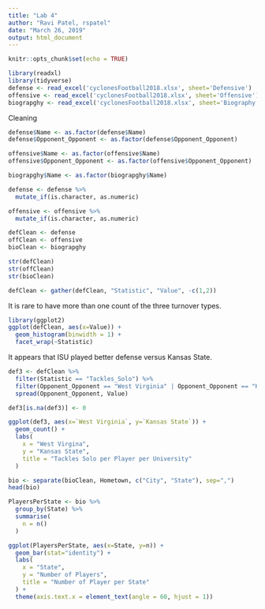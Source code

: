 ```yaml
---
title: "Lab 4"
author: "Ravi Patel, rspatel"
date: "March 26, 2019"
output: html_document
---
```


```r
knitr::opts_chunk$set(echo = TRUE)
```

```r
library(readxl)
library(tidyverse)
defense <- read_excel('cyclonesFootball2018.xlsx', sheet='Defensive')
offensive <- read_excel('cyclonesFootball2018.xlsx', sheet='Offensive')
biograpghy <- read_excel('cyclonesFootball2018.xlsx', sheet='Biography')
```

Cleaning
```r
defense$Name <- as.factor(defense$Name)
defense$Opponent_Opponent <- as.factor(defense$Opponent_Opponent)

offensive$Name <- as.factor(offensive$Name)
offensive$Opponent_Opponent <- as.factor(offensive$Opponent_Opponent)

biograpghy$Name <- as.factor(biograpghy$Name)
```

```r

defense <- defense %>%
  mutate_if(is.character, as.numeric)

offensive <- offensive %>%
  mutate_if(is.character, as.numeric)

```

```r
defClean <- defense
offClean <- offensive
bioClean <- biograpghy

str(defClean)
str(offClean)
str(bioClean)
```

```r
defClean <- gather(defClean, "Statistic", "Value", -c(1,2))
```


It is rare to have more than one count of the three turnover types.
```r
library(ggplot2)
ggplot(defClean, aes(x=Value)) +
  geom_histogram(binwidth = 1) +
  facet_wrap(~Statistic)
```

It appears that ISU played better defense versus Kansas State.
```r
def3 <- defClean %>%
  filter(Statistic == "Tackles_Solo") %>%
  filter(Opponent_Opponent == "West Virginia" | Opponent_Opponent == "Kansas State") %>%
  spread(Opponent_Opponent, Value)

def3[is.na(def3)] <- 0

ggplot(def3, aes(x=`West Virginia`, y=`Kansas State`)) + 
  geom_count() +
  labs(
    x = "West Virgina",
    y = "Kansas State",
    title = "Tackles Solo per Player per University"
  )
```

```r
bio <- separate(bioClean, Hometown, c("City", "State"), sep=",")
head(bio)
```


```r
PlayersPerState <- bio %>%
  group_by(State) %>%
  summarise(
    n = n()
  )

ggplot(PlayersPerState, aes(x=State, y=n)) +
  geom_bar(stat="identity") + 
  labs(
    x = "State",
    y = "Number of Players",
    title = "Number of Player per State"
  ) +
  theme(axis.text.x = element_text(angle = 60, hjust = 1))
```


